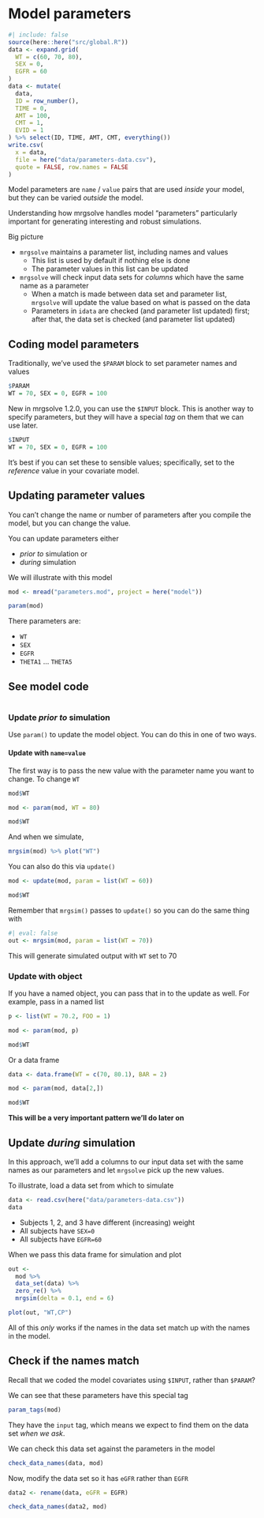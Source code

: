 # Model parameters {#sec-parameters}

```r
#| include: false
source(here::here("src/global.R"))
data <- expand.grid(
  WT = c(60, 70, 80), 
  SEX = 0, 
  EGFR = 60
)
data <- mutate(
  data, 
  ID = row_number(), 
  TIME = 0,
  AMT = 100, 
  CMT = 1, 
  EVID = 1
) %>% select(ID, TIME, AMT, CMT, everything())
write.csv(
  x = data, 
  file = here("data/parameters-data.csv"), 
  quote = FALSE, row.names = FALSE
)
```


Model parameters are `name` / `value` pairs that are used _inside_ your model, 
but they can be varied _outside_ the model. 

Understanding how mrgsolve handles model "parameters" particularly important 
for generating interesting and robust simulations. 

Big picture

- `mrgsolve` maintains a parameter list, including names and values
  - This list is used by default if nothing else is done
  - The parameter values in this list can be updated

- `mrgsolve` will check input data sets for _columns_ which have the same 
  name as a parameter
  - When a match is made between data set and parameter list, `mrgsolve`
    will update the value based on what is passed on the data
  - Parameters in `idata` are checked (and parameter list  updated) first; 
    after that, the data set is checked (and parameter list updated)

## Coding model parameters

Traditionally, we've used the `$PARAM` block to set parameter names and values

```r
$PARAM 
WT = 70, SEX = 0, EGFR = 100
```

New in mrgsolve 1.2.0, you can use the `$INPUT` block. This is another way
to specify parameters, but they will have a special _tag_ on them that we can 
use later. 

```r
$INPUT 
WT = 70, SEX = 0, EGFR = 100
```


It's best if you can set these to sensible values; specifically, set to 
the _reference_ value in your covariate model.

## Updating parameter values

You can't change the name or number of parameters after you compile the model, 
but you can change the value. 

You can update parameters either 

- _prior to_ simulation or 
- _during_ simulation

We will illustrate with this model


```r
mod <- mread("parameters.mod", project = here("model"))
```

```r
param(mod)
```

There parameters are: 

- `WT`
- `SEX`
- `EGFR`
- `THETA1` ... `THETA5`

::: {.callout-note collapse=true appearance="simple"}
# See model code
```r
```
:::

### Update _prior to_  simulation


Use `param()` to update the model object. You can do this in one of two ways. 

#### Update with `name=value`

The first way is to pass the new value with the parameter name you want to 
change. To change `WT`


```r
mod$WT
```

```r
mod <- param(mod, WT = 80)

mod$WT
```

And when we simulate, 

```r
mrgsim(mod) %>% plot("WT")
```

You can also do this via `update()`

```r
mod <- update(mod, param = list(WT = 60))

mod$WT
```

Remember that `mrgsim()` passes to `update()` so you can do the same thing
with 

```r
#| eval: false
out <- mrgsim(mod, param = list(WT = 70))
```

This will generate simulated output with `WT` set to 70

### Update with object

If you have a named object, you can pass that in to the update 
as well. For example, pass in a named list

```r
p <- list(WT = 70.2, FOO = 1)

mod <- param(mod, p)

mod$WT
```

Or a data frame

```r
data <- data.frame(WT = c(70, 80.1), BAR = 2)

mod <- param(mod, data[2,])

mod$WT
```

**This will be a very important pattern we'll do later on**


## Update _during_  simulation 

In this approach, we'll add a columns to our input data set
with the same names as our parameters and let `mrgsolve`
pick up the new values. 



To illustrate, load a data set from which to simulate

```r
data <- read.csv(here("data/parameters-data.csv"))
data
```

- Subjects 1, 2, and 3 have different (increasing) weight
- All subjects have `SEX=0`
- All subjects have `EGFR=60`


When we pass this data frame for simulation and plot

```r
out <- 
  mod %>% 
  data_set(data) %>%
  zero_re() %>% 
  mrgsim(delta = 0.1, end = 6)

plot(out, "WT,CP")
```



All of this _only_ works if the names in the data set
match up with the names in the model. 

## Check if the names match

Recall that we coded the model covariates using `$INPUT`, rather 
than `$PARAM`?

We can see that these parameters have this special tag

```r
param_tags(mod)
```

They have the `input` tag, which means we expect to find them on the data set
_when we ask_.


We can check this data set against the parameters in the model

```r
check_data_names(data, mod)
```


Now, modify the data set so it has `eGFR` rather than `EGFR`

```r
data2 <- rename(data, eGFR = EGFR)

check_data_names(data2, mod)
```



